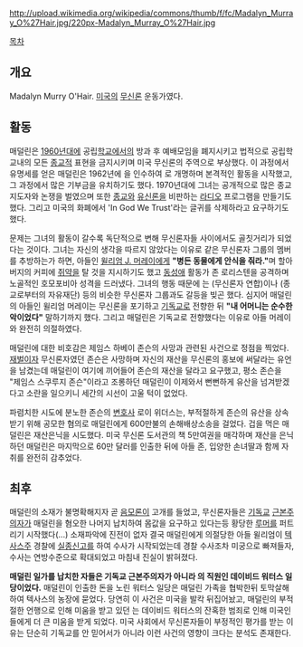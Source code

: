http://upload.wikimedia.org/wikipedia/commons/thumb/f/fc/Madalyn_Murray_O%27Hair.jpg/220px-Madalyn_Murray_O%27Hair.jpg

[[목차]]

== 개요 ==
Madalyn Murry O'Hair. [[미국]]의 [[무신론]] 운동가였다.

== 활동 ==
매덜린은 [[1960년]]대에 공립[[학교]]에서의 방과 후 예배모임을 폐지시키고 법적으로 공립학교내의 모든 [[종교]]적 표현을 금지시키며 미국 무신론의 주역으로 부상했다. 이 과정에서 유명세를 얻은 매덜린은 1962년에 <Free Humanist Magazine>을 인수하여 <American Atheists>로 개명하며 본격적인 활동을 시작했고, 그 과정에서 많은 기부금을 유치하기도 했다. 1970년대에 그녀는 공개적으로 많은 종교 지도자와 논쟁을 벌였으며 또한 [[종교]]와 [[유신론]]을 비판하는 [[라디오]] 프로그램을 만들기도 했다. 그리고 미국의 화폐에서 'In God We Trust'라는 글귀를 삭제하라고 요구하기도 했다. 

문제는 그녀의 활동이 갈수록 독단적으로 변해 무신론자들 사이에서도 골칫거리가 되었다는 것이다. 그녀는 자신의 생각을 따르지 않았다는 이유로 같은 무신론자 그룹의 멤버를 추방하는가 하면, 아들인 [[윌리엄 J. 머레이]]에게 '''"병든 동물에게 안식을 줘라."'''며 할아버지의 커피에 [[쥐약]]을 탈 것을 지시하기도 했고 [[동성애]] 활동가 존 로리스텐을 공격하며 노골적인 호모포비아 성격을 드러냈다. 그녀의 행동 때문에 <American Atheists>는 <United Atheists>(무신론자 연합)이나 <Freedom from Religion Foundation>(종교로부터의 자유재단) 등의 비슷한 무신론자 그룹과도 갈등을 빚곤 했다. 심지어 매덜린의 아들인  윌리엄 머레이는 무신론을 포기하고 [[기독교]]로 전향한 뒤 '''"내 어머니는 순수한 악이었다"''' 말하기까지 했다. 그리고 매덜린은 기독교로 전향했다는 이유로 아들 머레이와 완전히 의절하였다. 

매덜린에 대한 비호감은 제임스 하베이 존슨의 사망과 관련된 사건으로 정점을 찍었다. [[재벌]]이자 무신론자였던 존슨은 사망하며 자신의 재산을 무신론의 홍보에 써달라는 유언을 남겼는데 매덜린이 여기에 끼어들어 존슨의 재산을 달라고 요구했고, 평소 존슨을 "제임스 스쿠루지 존슨"이라고 조롱하던 매덜린이 이제와서 뻔뻔하게 유산을 넘겨받겠다고 소란을 일으키니 세간의 시선이 고울 턱이 없었다. 

파렴치한 시도에 분노한 존슨의 [[변호사]] 로이 위더스는, 부적절하게 존슨의 유산을 상속받기 위해 공모한 혐의로 매덜린에게 600만불의 손해배상소송을 걸었다. 겁을 먹은 매덜린은 재산은닉을 시도했다. 미국 무신론 도서관의 책 5만여권을 매각하며 재산을 은닉하던 매덜린은 마지막으로 60만 달러를 인출한 뒤에 아들 존, 입양한 손녀딸과 함께 자취를 완전히 감추었다.

== 최후 == 
매덜린의 소재가 불명확해지자 곧 [[음모론]]이 고개를 들었고, 무신론자들은 [[기독교]] [[근본주의자]]가 매덜린을 혐오한 나머지 납치하여 몸값을 요구하고 있다는등 황당한 [[루머]]를 퍼트리기 시작했다(...) 소재파악에 진전이 없자 결국 매덜린에게 의절당한 아들 윌리엄이 [[텍사스]]주 경찰에 [[실종]]신고를 하여 수사가 시작되었는데 경찰 수사조차 미궁으로 빠져들자, 수사는 연방수준으로 확대되었고 마침내 진실이 밝혀졌다. 

'''매덜린 일가를 납치한 자들은 기독교 근본주의자가 아니라 <American Atheists>의 직원인 데이비드 워터스 일당이었다.''' 매덜린이 인출한 돈을 노린 워터스 일당은 매덜린 가족을 협박한뒤 토막살해 하여 텍사스의 농장에 묻었다. 당연히 이 사건은 미국을 발칵 뒤집어놨고, 매덜린의 부적절한 언행으로 인해 미움을 받고 있던 <American Atheists>는 데이비드 워터스의 잔혹한 범죄로 인해 미국인들에게 더 큰 미움을 받게 되었다. 미국 사회에서 무신론자들이 부정적인 평가를 받는 이유는 단순히 기독교를 안 믿어서가 아니라 이런 사건의 영향이 크다는 분석도 존재한다. 
